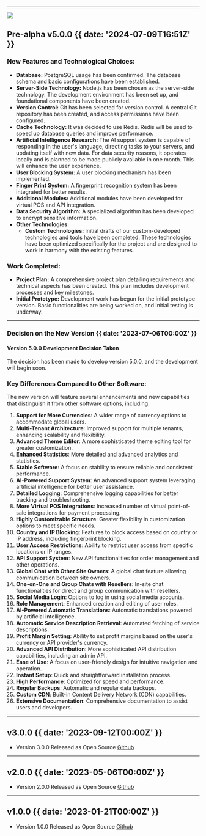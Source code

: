 

---

![](@/images/v5.png)

## Pre-alpha v5.0.0 {{  date: '2024-07-09T16:51Z' }}

### <SparkleIcon /> New Features and Technological Choices:
- **Database:** PostgreSQL usage has been confirmed. The database schema and basic configurations have been established.
- **Server-Side Technology:** Node.js has been chosen as the server-side technology. The development environment has been set up, and foundational components have been created.
- **Version Control:** Git has been selected for version control. A central Git repository has been created, and access permissions have been configured.
- **Cache Technology:** It was decided to use Redis. Redis will be used to speed up database queries and improve performance.
- **Artificial Intelligence Research:** The AI support system is capable of responding in the user's language, directing tasks to your servers, and updating itself with new data. For data security reasons, it operates locally and is planned to be made publicly available in one month. This will enhance the user experience.
- **User Blocking System:** A user blocking mechanism has been implemented.
- **Finger Print System:** A fingerprint recognition system has been integrated for better results.
- **Additional Modules:** Additional modules have been developed for virtual POS and API integration.
- **Data Security Algorithm:** A specialized algorithm has been developed to encrypt sensitive information.
- **Other Technologies:**
  - **Custom Technologies:** Initial drafts of our custom-developed technologies and tools have been completed. These technologies have been optimized specifically for the project and are designed to work in harmony with the existing features.

### <SparkleIcon /> Work Completed:
- **Project Plan:** A comprehensive project plan detailing requirements and technical aspects has been created. This plan includes development processes and key milestones.
- **Initial Prototype:** Development work has begun for the initial prototype version. Basic functionalities are being worked on, and initial testing is underway.

---

### Decision on the New Version {{  date: '2023-07-06T00:00Z' }}

#### Version 5.0.0 Development Decision Taken

The decision has been made to develop version 5.0.0, and the development will begin soon.

### <SparkleIcon /> Key Differences Compared to Other Software:

The new version will feature several enhancements and new capabilities that distinguish it from other software options, including:

1. **Support for More Currencies**: A wider range of currency options to accommodate global users.
2. **Multi-Tenant Architecture**: Improved support for multiple tenants, enhancing scalability and flexibility.
3. **Advanced Theme Editor**: A more sophisticated theme editing tool for greater customization.
4. **Enhanced Statistics**: More detailed and advanced analytics and statistics.
5. **Stable Software**: A focus on stability to ensure reliable and consistent performance.
6. **AI-Powered Support System**: An advanced support system leveraging artificial intelligence for better user assistance.
7. **Detailed Logging**: Comprehensive logging capabilities for better tracking and troubleshooting.
8. **More Virtual POS Integrations**: Increased number of virtual point-of-sale integrations for payment processing.
9. **Highly Customizable Structure**: Greater flexibility in customization options to meet specific needs.
10. **Country and IP Blocking**: Features to block access based on country or IP address, including fingerprint blocking.
11. **User Access Restrictions**: Ability to restrict user access from specific locations or IP ranges.
12. **API Support System**: New API functionalities for order management and other operations.
13. **Global Chat with Other Site Owners**: A global chat feature allowing communication between site owners.
14. **One-on-One and Group Chats with Resellers**: In-site chat functionalities for direct and group communication with resellers.
15. **Social Media Login**: Options to log in using social media accounts.
16. **Role Management**: Enhanced creation and editing of user roles.
17. **AI-Powered Automatic Translations**: Automatic translations powered by artificial intelligence.
18. **Automatic Service Description Retrieval**: Automated fetching of service descriptions.
19. **Profit Margin Setting**: Ability to set profit margins based on the user's currency or API provider's currency.
20. **Advanced API Distribution**: More sophisticated API distribution capabilities, including an admin API.
21. **Ease of Use**: A focus on user-friendly design for intuitive navigation and operation.
22. **Instant Setup**: Quick and straightforward installation process.
23. **High Performance**: Optimized for speed and performance.
24. **Regular Backups**: Automatic and regular data backups.
25. **Custom CDN**: Built-in Content Delivery Network (CDN) capabilities.
26. **Extensive Documentation**: Comprehensive documentation to assist users and developers.

---

## v3.0.0 {{  date: '2023-09-12T00:00Z' }}

- Version 3.0.0 Released as Open Source [Github](https://github.com/fastuptime/SpeedSmm_v3)

---

## v2.0.0 {{  date: '2023-05-06T00:00Z' }}

- Version 2.0.0 Released as Open Source [Github](https://github.com/fastuptime/SpeedSmm_V2)

---

## v1.0.0 {{  date: '2023-01-21T00:00Z' }}

- Version 1.0.0 Released as Open Source [Github](https://github.com/fastuptime/SpeedSmm_V1_Kaynak_Kodlari)

